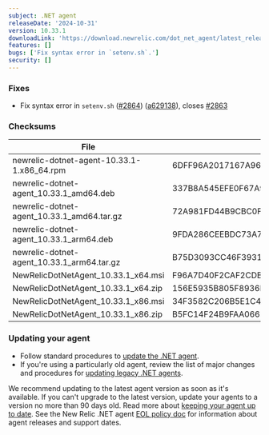 ```yaml
---
subject: .NET agent
releaseDate: '2024-10-31'
version: 10.33.1
downloadLink: 'https://download.newrelic.com/dot_net_agent/latest_release'
features: []
bugs: ['Fix syntax error in `setenv.sh`.']
security: []
---
```


### Fixes

* Fix syntax error in `setenv.sh` ([#2864](https://github.com/newrelic/newrelic-dotnet-agent/issues/2864)) ([a629138](https://github.com/newrelic/newrelic-dotnet-agent/commit/a629138e0e0b00a52f513d64c661576376e64455)), closes [#2863](https://github.com/newrelic/newrelic-dotnet-agent/issues/2863)

### Checksums
| File | SHA - 256  Hash |
| ---| ---|
| newrelic-dotnet-agent-10.33.1-1.x86_64.rpm | 6DFF96A2017167A96E9E4F95B963931C11092B97B8A029575E5408B6ED0A4B6B |
| newrelic-dotnet-agent_10.33.1_amd64.deb | 337B8A545EFE0F67A9323258F5483815B99E8644236F4D7ADE1134E59417B6A8 |
| newrelic-dotnet-agent_10.33.1_amd64.tar.gz | 72A981FD44B9CBC0FDEAFD7EF23AB0B2952D46946C8CBBE867CCAFB2FDDCA9C5 |
| newrelic-dotnet-agent_10.33.1_arm64.deb | 9FDA286CEEBDC73A7A3A03B3FA5E18B6857C7EDB12754BACFB3F30C9815FF193 |
| newrelic-dotnet-agent_10.33.1_arm64.tar.gz | B75D3093CC46F3931C5076B24C1E6DA184D49D40421706CA228ED2EB27721FB1 |
| NewRelicDotNetAgent_10.33.1_x64.msi | F96A7D40F2CAF2CDBF1C8EF0D3BFF44E68BEFE2DD6BB9F2274B226F9B83C29E3 |
| NewRelicDotNetAgent_10.33.1_x64.zip | 156E5935B805F8936E978D1C9F4ED43E952C856D2C9EA5A143765885C8D336A2 |
| NewRelicDotNetAgent_10.33.1_x86.msi | 34F3582C206B5E1C4CD2B0698E5BA3BCC347BBCA74543A3CBBD6688B7232B0C5 |
| NewRelicDotNetAgent_10.33.1_x86.zip | B5FC14F24B9FAA066BE93233FF6B74C7FE655DE549B6E6062D108AF3697B2BD5 |


### Updating your agent

* Follow standard procedures to [update the .NET agent](/docs/agents/net-agent/installation-configuration/update-net-agent).
* If you're using a particularly old agent, review the list of major changes and procedures for [updating legacy .NET agents](/docs/apm/agents/net-agent/installation/update-net-agent/#updating_older_net).

We recommend updating to the latest agent version as soon as it's available. If you can't upgrade to the latest version, update your agents to a version no more than 90 days old. Read more about [keeping your agent up to date](/docs/new-relic-solutions/new-relic-one/install-configure/update-new-relic-agent).
See the New Relic .NET agent [EOL policy doc](/docs/apm/agents/net-agent/getting-started/net-agent-eol-policy) for information about agent releases and support dates.

